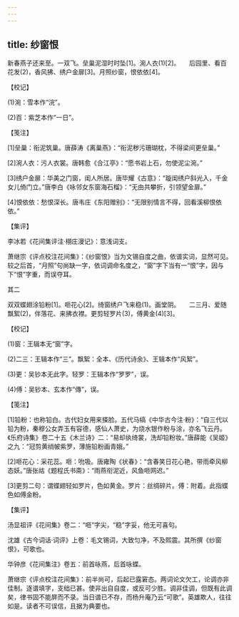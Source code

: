 ```yaml
---
---
---
```

title: 纱窗恨
---




新春燕子还来至。一双飞。垒巢泥湿时时坠[1]。涴人衣(1)[2]。　　后园里、看百花发(2)，香风拂、绣户金扉[3]。月照纱窗，恨依依[4]。





【校记】


(1)涴：雪本作“浣”。

(2)百：紫芝本作“一日”。





【笺注】


[1]垒巢：衔泥筑巢。唐薛涛《离巢燕》：“衔泥秽污珊瑚枕，不得梁间更垒巢。”

[2]涴人衣：污人衣裳。唐韩愈《合江亭》：“愿书岩上石，勿使泥尘涴。”

[3]绣户金扉：华美之门窗，闺人所居。唐毕耀《古意》：“璇闺绣户斜光入，千金女儿倚门立。”唐李白《咏邻女东窗海石榴》：“无由共攀折，引领望金扉。”

[4]恨依依：愁恨深长。唐韦庄《东阳赠别》：“无限别情言不得，回看溪柳恨依依。”





【集评】


李冰若《花间集评注·栩庄漫记》：意浅词支。

萧继宗《评点校注花间集》：《纱窗恨》当为文锡自度之曲，依谱实词，显然可见。较之后首，“月照”句尚缺一字，依词调命名度之，“窗”字下当有一“恨”字，因与下“恨”字重，而误夺耳。





其二


双双蝶翅涂铅粉[1]。咂花心[2]。绮窗绣户飞来稳(1)。画堂阴。　　二三月、爱随飘絮(2)，伴落花、来拂衣襟。更剪轻罗片(3)，傅黄金(4)[3]。





【校记】


(1)窗：王辑本无“窗”字。

(2)二三：王辑本作“三”。飘絮：全本、《历代诗余》、王辑本作“风絮”。

(3)更：吴钞本无此字。轻罗：王辑本作“罗罗”，误。

(4)傅：吴钞本、玄本作“傳”，误。





【笺注】


[1]铅粉：也称铅白。古代妇女用来搽脸。五代马缟《中华古今注·粉》：“自三代以铅为粉，秦穆公女弄玉有容德，感仙人萧史，为烧水银作粉与涂，亦名飞云丹。《乐府诗集》卷二十五《木兰诗》二：“易却纨绮裳，洗却铅粉妆。”唐薛能《吴姬》之九：“冠剪黄绡帔紫罗，薄施铅粉画青娥。”

[2]咂花心：采花蕊。咂：吮吸。唐雍陶《状春》：“含春笑日花心艳，带雨牵风柳态妖。”唐张祜《题程氏书斋》：“雨燕衔泥近，风鱼咂网迟。”

[3]更剪二句：谓蝶翅轻如罗片，色如黄金。罗片：丝绸碎片。傅：附着。此指蝶色如傅金粉。





【集评】


汤显祖评《花间集》卷二：“咂”字尖，“稳”字妥，他无可喜句。

沈雄《古今词话·词评》上卷：毛文锡词，大致匀净，不及熙震。其所撰《纱窗恨》，可歌也。

华钟彦《花间集注》卷五：前首咏燕，后首咏蝶。

萧继宗《评点校注花间集》：前半尚可，后起已露窘态。两词论文欠工，论调亦非佳制。逐谱填字，支绌已甚。使非出自自度，或反可少胜。调非佳调，但既有此调矣，律书固不能屏而不录。当日谱已不存，而杨升庵乃云“可歌”。英雄欺人，往往如是。读者不可误信，且据为典要也。